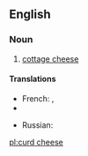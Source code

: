 ==English==

===Noun===
{{en-noun|sg=[[curd]] [[cheese]]|pl=curd cheeses}}

# [[cottage cheese]]

====Translations====
{{trans-top|cheese}}
* French: {{t+|fr|fromage blanc|m}}, {{t+|fr|faisselle|f}}
* {{trreq|Georgian}}
{{trans-mid}}
* Russian: {{t-|ru|домашний сыр|tr=domášnij syr|sc=Cyrl}}
{{trans-bottom}}

[[pl:curd cheese]]